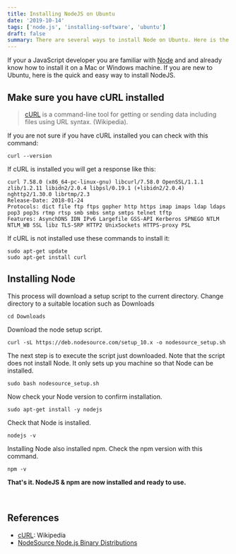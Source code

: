 ```yaml
---
title: Installing NodeJS on Ubuntu
date: '2019-10-14'
tags: ['node.js', 'installing-software', 'ubuntu']
draft: false
summary: There are several ways to install Node on Ubuntu. Here is the quick and easy way to get the latest version of Node installed.
---
```


If your a JavaScript developer you are familiar with [Node](https://nodejs.org/en/) and and already know how to install it on a Mac or Windows machine. If you are new to Ubuntu, here is the quick and easy way to install NodeJS.

## Make sure you have cURL installed

> [cURL](https://curl.haxx.se/) is a command-line tool for getting or sending data including files using URL syntax. (Wikipedia).

If you are not sure if you have cURL installed you can check with this command:

```console
curl --version
```

If cURL is installed you will get a response like this:

```console
curl 7.58.0 (x86_64-pc-linux-gnu) libcurl/7.58.0 OpenSSL/1.1.1 zlib/1.2.11 libidn2/2.0.4 libpsl/0.19.1 (+libidn2/2.0.4) nghttp2/1.30.0 librtmp/2.3
Release-Date: 2018-01-24
Protocols: dict file ftp ftps gopher http https imap imaps ldap ldaps pop3 pop3s rtmp rtsp smb smbs smtp smtps telnet tftp
Features: AsynchDNS IDN IPv6 Largefile GSS-API Kerberos SPNEGO NTLM NTLM_WB SSL libz TLS-SRP HTTP2 UnixSockets HTTPS-proxy PSL
```

If cURL is not installed use these commands to install it:

```console
sudo apt-get update
sudo apt-get install curl
```

## Installing Node

This process will download a setup script to the current directory. Change directory to a suitable location such as Downloads

```console
cd Downloads
```

Download the node setup script.

```console
curl -sL https://deb.nodesource.com/setup_10.x -o nodesource_setup.sh
```

The next step is to execute the script just downloaded. Note that the script does not install Node. It only sets up you machine so that Node can be installed.

```console
sudo bash nodesource_setup.sh
```

Now check your Node version to confirm installation.

```console
sudo apt-get install -y nodejs
```

Check that Node is installed.

```console
nodejs -v
```

Installing Node also installed npm. Check the npm version with this command.

```console
npm -v
```

**That's it. NodeJS & npm are now installed and ready to use.**

<br />

## References

- [cURL](https://en.wikipedia.org/wiki/CURL): Wikipedia
- [NodeSource Node.js Binary Distributions](https://github.com/nodesource/distributions/blob/master/README.md)
